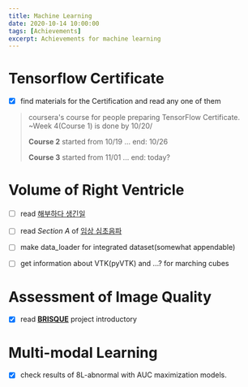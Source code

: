 ```yaml
---
title: Machine Learning
date: 2020-10-14 10:00:00
tags: [Achievements]
excerpt: Achievements for machine learning
---
```


# Tensorflow Certificate

- [x] find materials for the Certification and read any one of them

> coursera's course for people preparing TensorFlow Certificate. ~Week 4(Course 1) is done by 10/20/
>
> __Course 2__ started from 10/19 ... end: 10/26
>
> __Course 3__ started from 11/01 ... end: today? 

# Volume of Right Ventricle

- [ ] read [해부하다 생긴일](/todo/#further-readings)

- [ ] read _Section A_ of [임상 심초음파](/todo/#further-readings)

- [ ] make data_loader for integrated dataset(somewhat appendable)

- [ ] get information about VTK(pyVTK) and ...? for marching cubes

# Assessment of Image Quality

- [x] read [__BRISQUE__](https://www.learnopencv.com/image-quality-assessment-brisque/) project introductory

# Multi-modal Learning

- [x] check results of 8L-abnormal with AUC maximization models.
